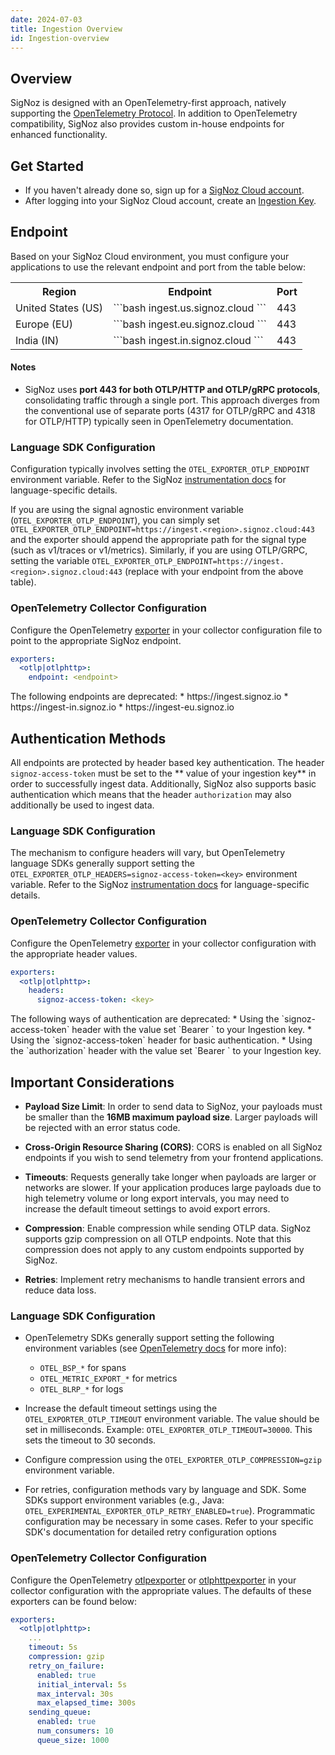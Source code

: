 ```yaml
---
date: 2024-07-03
title: Ingestion Overview
id: Ingestion-overview
---
```


## Overview

SigNoz is designed with an OpenTelemetry-first approach, natively supporting the [OpenTelemetry Protocol](https://github.com/open-telemetry/opentelemetry-proto/blob/main/docs/specification.md). In addition to OpenTelemetry compatibility, SigNoz also provides custom in-house endpoints for enhanced functionality.

## Get Started

* If you haven't already done so, sign up for a [SigNoz Cloud account](https://signoz.io/teams/).
* After logging into your SigNoz Cloud account, create an [Ingestion Key](/docs/ingestion/keys/).

## Endpoint

Based on your SigNoz Cloud environment, you must configure your applications to use the relevant endpoint and port from the table below:

<div style={{display: "flex", justifyContent: "center", width: "100%"}}>
<table style={{width: "80%", display:"table"}}>
  <tr>
    <th className="px-6 border-white-200" style={{textAlign:"center", width: "30%"}}>Region</th>
    <th className="px-6 border-white-200" style={{textAlign:"center", width: "60%"}}>Endpoint</th>
    <th className="px-6 border-white-200" style={{textAlign:"center", width: "10%"}}>Port</th>
  </tr>
  <tr>
      <td className="px-6 border-white-200 font-bold p-0" style={{textAlign:"center"}}>United States (US)</td>
      <td className="px-6 border-white-200 p-0" style={{textAlign:"left"}}>
      ```bash
      ingest.us.signoz.cloud
      ```
      </td>
      <td className="px-6 border-white-200 p-0" style={{textAlign:"center"}}>443</td>
  </tr>
  <tr>
      <td className="px-6 border-white-200 font-bold p-0" style={{textAlign:"center"}}>Europe (EU)</td>
      <td className="px-6 border-white-200 p-0" style={{textAlign:"left"}}>
      ```bash
      ingest.eu.signoz.cloud
      ```
      </td>
      <td className="px-6 border-white-200 p-0" style={{textAlign:"center"}}>443</td>
  </tr>
  <tr style={{textAlign:"center", borderTop: 0}}>
      <td className="px-6 border-white-200 font-bold p-0" style={{textAlign:"center"}}>India (IN)</td>
      <td className="px-6 border-white-200 p-0" style={{textAlign:"left"}}>
      ```bash
      ingest.in.signoz.cloud
      ```
      </td>
      <td className="px-6 border-white-200 p-0" style={{textAlign:"center"}}>443</td>
  </tr>
</table>
</div>

#### Notes
- SigNoz uses **port 443 for both OTLP/HTTP and OTLP/gRPC protocols**, consolidating traffic through a single port. This approach diverges from the conventional use of separate ports (4317 for OTLP/gRPC and 4318 for OTLP/HTTP) typically seen in OpenTelemetry documentation.

### Language SDK Configuration
Configuration typically involves setting the `OTEL_EXPORTER_OTLP_ENDPOINT` environment variable. Refer to the SigNoz [instrumentation docs](/docs/instrumentation/) for language-specific details.

If you are using the signal agnostic environment variable (`OTEL_EXPORTER_OTLP_ENDPOINT`), you can simply set `OTEL_EXPORTER_OTLP_ENDPOINT=https://ingest.<region>.signoz.cloud:443` and the exporter should append the appropriate path for the signal type (such as v1/traces or v1/metrics). Similarly, if you are using OTLP/GRPC, setting the variable `OTEL_EXPORTER_OTLP_ENDPOINT=https://ingest.<region>.signoz.cloud:443` (replace with your endpoint from the above table).

### OpenTelemetry Collector Configuration
Configure the OpenTelemetry [exporter](https://opentelemetry.io/docs/specs/otel/protocol/exporter/) in your collector configuration file to point to the appropriate SigNoz endpoint.

```yaml
exporters:
  <otlp|otlphttp>:
    endpoint: <endpoint>
```

<Admonition type="warning" title="Deprecation Notice">
The following endpoints are deprecated:
* https://ingest.signoz.io
* https://ingest-in.signoz.io
* https://ingest-eu.signoz.io
</Admonition>

## Authentication Methods

All endpoints are protected by header based key authentication. The header `signoz-access-token` must be set to the ** value of your ingestion key** in order to successfully ingest data. Additionally, SigNoz also supports basic authentication which means that the header `authorization` may also additionally be used to ingest data.

### Language SDK Configuration
The mechanism to configure headers will vary, but OpenTelemetry language SDKs generally support setting the `OTEL_EXPORTER_OTLP_HEADERS=signoz-access-token=<key>` environment variable. Refer to the SigNoz [instrumentation docs](/docs/instrumentation/) for language-specific details.

### OpenTelemetry Collector Configuration
Configure the OpenTelemetry [exporter](https://opentelemetry.io/docs/specs/otel/protocol/exporter/) in your collector configuration with the appropriate header values.

```yaml
exporters:
  <otlp|otlphttp>:
    headers:
      signoz-access-token: <key>
```

<Admonition type="warning" title="Deprecation Notice">
The following ways of authentication are deprecated:
* Using the `signoz-access-token` header with the value set `Bearer <key>` to your Ingestion key. 
* Using the `signoz-access-token` header for basic authentication. 
* Using the `authorization` header with the value set `Bearer <key>` to your Ingestion key. 
</Admonition>

## Important Considerations


* **Payload Size Limit**: In order to send data to SigNoz, your payloads must be smaller than the **16MB maximum payload size**. Larger payloads will be rejected with an error status code.

* **Cross-Origin Resource Sharing (CORS)**: CORS is enabled on all SigNoz endpoints if you wish to send telemetry from your frontend applications.

* **Timeouts**: Requests generally take longer when payloads are larger or networks are slower. If your application produces large payloads due to high telemetry volume or long export intervals, you may need to increase the default timeout settings to avoid export errors.

* **Compression**: Enable compression while sending OTLP data. SigNoz supports gzip compression on all OTLP endpoints. Note that this compression does not apply to any custom endpoints supported by SigNoz.

* **Retries**: Implement retry mechanisms to handle transient errors and reduce data loss.

### Language SDK Configuration

* OpenTelemetry SDKs generally support setting the following environment variables (see [OpenTelemetry docs](https://opentelemetry.io/docs/specs/otel/configuration/sdk-environment-variables/) for more info):
  - `OTEL_BSP_*` for spans
  - `OTEL_METRIC_EXPORT_*` for metrics
  - `OTEL_BLRP_*` for logs

* Increase the default timeout settings using the `OTEL_EXPORTER_OTLP_TIMEOUT` environment variable. The value should be set in milliseconds. Example: `OTEL_EXPORTER_OTLP_TIMEOUT=30000`. This sets the timeout to 30 seconds.

* Configure compression using the `OTEL_EXPORTER_OTLP_COMPRESSION=gzip` environment variable.

* For retries, configuration methods vary by language and SDK. Some SDKs support environment variables (e.g., Java: `OTEL_EXPERIMENTAL_EXPORTER_OTLP_RETRY_ENABLED=true`). Programmatic configuration may be necessary in some cases. Refer to your specific SDK's documentation for detailed retry configuration options

### OpenTelemetry Collector Configuration
Configure the OpenTelemetry [otlpexporter](https://github.com/open-telemetry/opentelemetry-collector/blob/main/exporter/otlpexporter/README.md) or [otlphttpexporter](https://github.com/open-telemetry/opentelemetry-collector/blob/main/exporter/otlphttpexporter/README.md) in your collector configuration with the appropriate values. The defaults of these exporters can be found below:

```yaml
exporters:
  <otlp|otlphttp>:
    ...
    timeout: 5s
    compression: gzip
    retry_on_failure:
      enabled: true
      initial_interval: 5s
      max_interval: 30s
      max_elapsed_time: 300s
    sending_queue:
      enabled: true
      num_consumers: 10
      queue_size: 1000
```
